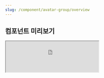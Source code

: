 ```yaml
---
slug: /component/avatar-group/overview
---
```


## 컴포넌트 미리보기

<Iframe
  src="https://sprout-storybook.vercel.app/iframe.html?args=&id=components-avatargroup--basic&viewMode=story"
  height="100px"
/>

![image coming soon](../../overviewImageComingSoon.png)
